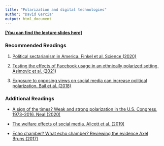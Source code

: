 ```yaml
---
title: "Polarization and digital technologies"
author: "David Garcia"
output: html_document
---
```


[**[You can find the lecture slides here]**](https://dgarcia-eu.github.io/FoundationsOfCSS/09_SNAPhenomena/093_Polarization/Slides/Polarization_Slides.html)

### Recommended Readings

1. [Political sectarianism in America. Finkel et al. Science (2020)](https://science.sciencemag.org/content/370/6516/533)

2. [Testing the effects of Facebook usage in an ethnically polarized setting. Asimovic et al. (2021)](https://www.pnas.org/content/118/25/e2022819118)

3. [Exposure to opposing views on social media can increase political polarization. Bail et al. (2018)](https://www.pnas.org/content/115/37/9216)

### Additional Readings

- [A sign of the times? Weak and strong polarization in the U.S. Congress, 1973–2016. Neal (2020)](https://www.sciencedirect.com/science/article/abs/pii/S0378873317303039)

- [The welfare effects of social media. Allcott et al. (2019)](https://web.stanford.edu/~gentzkow/research/facebook.pdf)

-  [Echo chamber? What echo chamber? Reviewing the evidence Axel Bruns (2017)](https://snurb.info/files/2017/Echo%20Chamber.pdf)